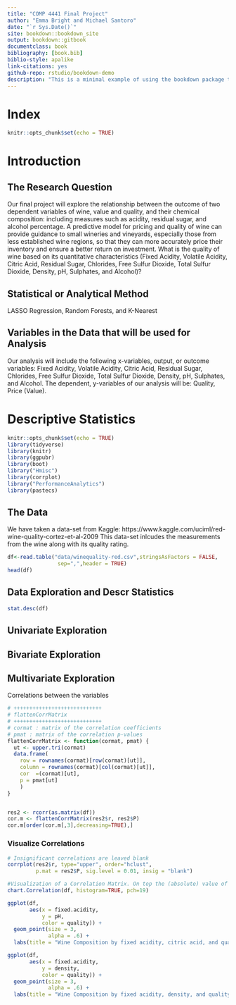 ```yaml
--- 
title: "COMP 4441 Final Project"
author: "Emma Bright and Michael Santoro"
date: "`r Sys.Date()`"
site: bookdown::bookdown_site
output: bookdown::gitbook
documentclass: book
bibliography: [book.bib]
biblio-style: apalike
link-citations: yes
github-repo: rstudio/bookdown-demo
description: "This is a minimal example of using the bookdown package to write a book. The output format for this example is bookdown::gitbook."
---
```


# Index

<!--chapter:end:index.Rmd-->



```r
knitr::opts_chunk$set(echo = TRUE)
```

# Introduction

## The Research Question
Our final project will explore the relationship between the outcome of two dependent variables of wine, value and quality, and their chemical composition: including measures such as acidity, residual sugar, and alcohol percentage. A predictive model for pricing and quality of wine can provide guidance to small wineries and vineyards, especially those from less established wine regions, so that they can more accurately price their inventory and ensure a better return on investment.   What is the quality of wine based on its quantitative characteristics (Fixed Acidity, Volatile Acidity, Citric Acid, Residual Sugar, Chlorides, Free Sulfur Dioxide, Total Sulfur Dioxide, Density, pH, Sulphates, and Alcohol)?

## Statistical or Analytical Method
LASSO Regression, Random Forests, and K-Nearest

## Variables in the Data that will be used for Analysis
Our analysis will include the following x-variables, output, or outcome variables: Fixed Acidity, Volatile Acidity, Citric Acid, Residual Sugar, Chlorides, Free Sulfur Dioxide, Total Sulfur Dioxide, Density, pH, Sulphates, and Alcohol.
The dependent, y-variables of our analysis will be: Quality, Price (Value).

<!--chapter:end:01-Introduction.Rmd-->

# Descriptive Statistics

```r
knitr::opts_chunk$set(echo = TRUE)
library(tidyverse)
library(knitr)
library(ggpubr)
library(boot)
library("Hmisc")
library(corrplot)
library("PerformanceAnalytics")
library(pastecs)
```


## The Data
We have taken a data-set from Kaggle: https://www.kaggle.com/uciml/red-wine-quality-cortez-et-al-2009 
This data-set inlcudes the measurements from the wine along with its quality rating.

```r
df<-read.table("data/winequality-red.csv",stringsAsFactors = FALSE,
                sep=",",header = TRUE)
head(df)
```



## Data Exploration and Descr Statistics


```r

stat.desc(df)
```

## Univariate Exploration

## Bivariate Exploration

## Multivariate Exploration
Correlations between the variables


```r
# ++++++++++++++++++++++++++++
# flattenCorrMatrix
# ++++++++++++++++++++++++++++
# cormat : matrix of the correlation coefficients
# pmat : matrix of the correlation p-values
flattenCorrMatrix <- function(cormat, pmat) {
  ut <- upper.tri(cormat)
  data.frame(
    row = rownames(cormat)[row(cormat)[ut]],
    column = rownames(cormat)[col(cormat)[ut]],
    cor  =(cormat)[ut],
    p = pmat[ut]
    )
}


res2 <- rcorr(as.matrix(df))
cor.m <- flattenCorrMatrix(res2$r, res2$P)
cor.m[order(cor.m[,3],decreasing=TRUE),]

```

### Visualize Correlations

```r

# Insignificant correlations are leaved blank
corrplot(res2$r, type="upper", order="hclust", 
         p.mat = res2$P, sig.level = 0.01, insig = "blank")
```

```r
#Visualization of a Correlation Matrix. On top the (absolute) value of the correlation plus the result of the cor.test as stars. On bottom, the bivariate scatterplots, with a fitted line
chart.Correlation(df, histogram=TRUE, pch=19)

```




```r

ggplot(df, 
       aes(x = fixed.acidity, 
           y = pH, 
           color = quality)) +
  geom_point(size = 3, 
             alpha = .6) +
  labs(title = "Wine Composition by fixed acidity, citric acid, and quality")
```
```r

ggplot(df, 
       aes(x = fixed.acidity, 
           y = density, 
           color = quality)) +
  geom_point(size = 3, 
             alpha = .6) +
  labs(title = "Wine Composition by fixed acidity, density, and quality")
```

<!--chapter:end:02-DescriptiveStats.Rmd-->


